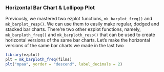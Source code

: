 ### Horizontal Bar Chart & Lollipop Plot

Previously, we mastered two ezplot functions, `mk_barplot_freq()` and 
`mk_barplot_resp()`. We can use them to easily make regular, dodged and stacked 
bar charts. There're two other ezplot functions, namely, 
`mk_barploth_freq()` and `mk_barploth_resp()` that can be used to create 
horizontal versions of the same bar charts. Let's make the horizontal versions
of the same bar charts we made in the last two 

```r
library(ezplot)
plt = mk_barploth_freq(films)
plt("mpaa", yorder = "descend", label_decimals = 2)
```      
